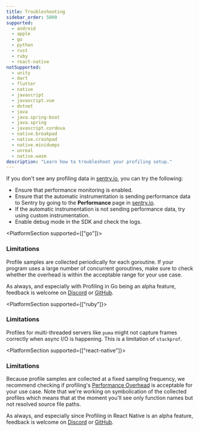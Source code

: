 ```yaml
---
title: Troubleshooting
sidebar_order: 5000
supported:
  - android
  - apple
  - go
  - python
  - rust
  - ruby
  - react-native
notSupported:
  - unity
  - dart
  - flutter
  - native
  - javascript
  - javascript.vue
  - dotnet
  - java
  - java.spring-boot
  - java.spring
  - javascript.cordova
  - native.breakpad
  - native.crashpad
  - native.minidumps
  - unreal
  - native.wasm
description: "Learn how to troubleshoot your profiling setup."
---
```


If you don't see any profiling data in [sentry.io](https://sentry.io), you can try the following:

- Ensure that performance monitoring <PlatformLink to="/performance/">is enabled</PlatformLink>.
- Ensure that the automatic instrumentation is sending performance data to Sentry by going to the **Performance** page in [sentry.io](https://sentry.io).
- If the automatic instrumentation is not sending performance data, try using <PlatformLink to="/performance/instrumentation/custom-instrumentation">custom instrumentation</PlatformLink>.
- Enable <PlatformLink to="/configuration/options/#debug">debug mode</PlatformLink> in the SDK and check the logs.

<PlatformSection supported={["go"]}>

### Limitations

Profile samples are collected periodically for each goroutine.
If your program uses a large number of concurrent goroutines, make sure to check whether the overhead is within the acceptable range for your use case.

As always, and especially with Profiling in Go being an alpha feature, feedback is welcome on [Discord](https://discord.com/channels/621778831602221064/621786587939864586) or [GitHub](https://github.com/getsentry/sentry-go/issues/630).

</PlatformSection>

<PlatformSection supported={["ruby"]}>

### Limitations

Profiles for multi-threaded servers like `puma` might not capture frames correctly when async I/O is happening. This is a limitation of `stackprof`.

</PlatformSection>

<PlatformSection supported={["react-native"]}>

### Limitations

Because profile samples are collected at a fixed sampling frequency, we recommend checking if profiling's [Performance Overhead](/product/profiling/performance-overhead) is acceptable for your use case. Note that 
we're working on symbolication of the collected profiles which means that at the moment you'll see only function names but not resolved source file paths.

As always, and especially since Profiling in React Native is an alpha feature, feedback is welcome on [Discord](https://discord.com/channels/621778831602221064/750735628932612096) or [GitHub](https://github.com/getsentry/sentry-react-native/issues/2668).

</PlatformSection>
